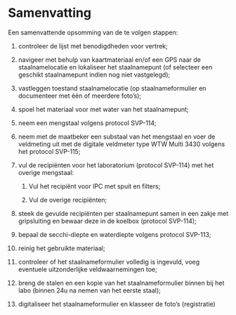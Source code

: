 # Samenvatting

Een samenvattende opsomming van de te volgen stappen:

1.  controleer de lijst met benodigdheden voor vertrek;

2.  navigeer met behulp van kaartmateriaal en/of een GPS naar de staalnamelocatie en lokaliseer het staalnamepunt (of selecteer een geschikt staalnamepunt indien nog niet vastgelegd);

3.  vastleggen toestand staalnamelocatie (op staalnameformulier en documenteer met één of meerdere foto's);

4.  spoel het materiaal voor met water van het staalnamepunt;

5.  neem een mengstaal volgens protocol SVP-114;

6.  neem met de maatbeker een substaal van het mengstaal en voer de veldmeting uit met de digitale veldmeter type WTW Multi 3430 volgens het protocol SVP-115;

7.  vul de recipiënten voor het laboratorium (protocol SVP-114) met het overige mengstaal:

    1.  Vul het recipiënt voor IPC met spuit en filters;

    2.  Vul de overige recipiënten;

8.  steek de gevulde recipiënten per staalnamepunt samen in een zakje met gripsluiting en bewaar deze in de koelbox (protocol SVP-114);

9.  bepaal de secchi-diepte en waterdiepte volgens protocol SVP-113;

10. reinig het gebruikte materiaal;

11. controleer of het staalnameformulier volledig is ingevuld, voeg eventuele uitzonderlijke veldwaarnemingen toe;

12. breng de stalen en een kopie van het staalnameformulier binnen bij het labo (binnen 24u na nemen van het eerste staal);

13. digitaliseer het staalnameformulier en klasseer de foto's (registratie)

